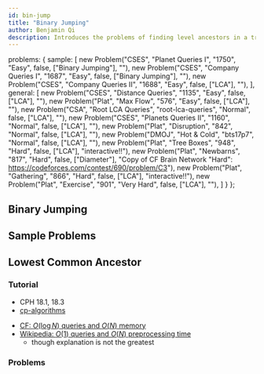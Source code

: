 ```yaml
---
id: bin-jump
title: "Binary Jumping"
author: Benjamin Qi
description: Introduces the problems of finding level ancestors in a tree and computing the lowest common ancestors.
---
```



  problems: {
    sample: [
      new Problem("CSES", "Planet Queries I", "1750", "Easy", false, ["Binary Jumping"], ""),
      new Problem("CSES", "Company Queries I", "1687", "Easy", false, ["Binary Jumping"], ""),
      new Problem("CSES", "Company Queries II", "1688", "Easy", false, ["LCA"], ""),
    ],
    general: [
      new Problem("CSES", "Distance Queries", "1135", "Easy", false, ["LCA"], ""),
      new Problem("Plat", "Max Flow", "576", "Easy", false, ["LCA"], ""),
      new Problem("CSA", "Root LCA Queries", "root-lca-queries", "Normal", false, ["LCA"], ""),
      new Problem("CSES", "Planets Queries II", "1160", "Normal", false, ["LCA"], ""),
      new Problem("Plat", "Disruption", "842", "Normal", false, ["LCA"], ""),
      new Problem("DMOJ", "Hot & Cold", "bts17p7", "Normal", false, ["LCA"], ""),
      new Problem("Plat", "Tree Boxes", "948", "Hard", false, ["LCA"], "interactive!!"),
      new Problem("Plat", "Newbarns", "817", "Hard", false, ["Diameter"], "Copy of CF Brain Network \"Hard\": https://codeforces.com/contest/690/problem/C3"),
      new Problem("Plat", "Gathering", "866", "Hard", false, ["LCA"], "interactive!!"),
      new Problem("Plat", "Exercise", "901", "Very Hard", false, ["LCA"], ""),
    ]
  }
};

## Binary Jumping

## Sample Problems

<problems-list problems={metadata.problems.sample} />

## Lowest Common Ancestor

### Tutorial

 - CPH 18.1, 18.3
 - [cp-algorithms](https://cp-algorithms.com/)

<optional-content title="Improvements">

  - [CF: $O(\log N)$ queries and $O(N)$ memory](https://codeforces.com/blog/entry/74847)
  - [Wikipedia: $O(1)$ queries and $O(N)$ preprocessing time](https://en.wikipedia.org/wiki/Level_ancestor_problem#Ladder_algorithm)
    - though explanation is not the greatest

</optional-content>

### Problems

<problems-list problems={metadata.problems.general} />